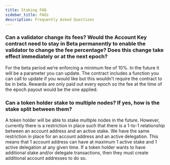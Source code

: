 ```yaml
---
title: Staking FAQ
sidebar_title: FAQs
description: Frequently Asked Questions
---
```


### Can a validator change its fees? Would the Account Key contract need to stay in Beta permanently to enable the validator to change the fee percentage? Does this change take effect immediately or at the next epoch?

For the beta period we’re enforcing a minimum fee of 10%.
In the future it will be a parameter you can update.
The contract includes a function you can call to update if you would like but this wouldn’t require the contract to be in beta.
Rewards are only paid out every epoch so the fee at the time of the epoch payout would be the one applied.

### Can a token holder stake to multiple nodes? If yes, how is the stake split between them?

A token holder will be able to stake multiple nodes in the future.
However, currently there is a restriction in place such that there is a 1-to-1 relationship between an account address and an active stake.
We have the same restriction in place for an account address and an active delegation.
This means that 1 account address can have at maximum 1 active stake and 1 active delegation at any given time.
If a token holder wants to have additional stake and/or delegate transactions, then they must create additional account addresses to do so.